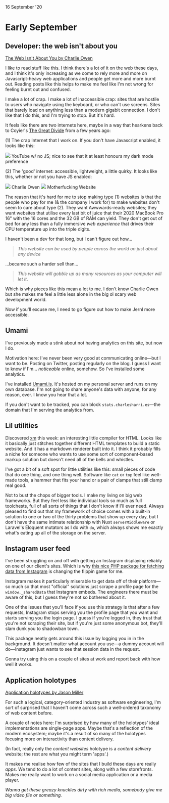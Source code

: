 
<Date>
  16 September '20
</Date>

# Early September

## Developer: the web isn't about you
[The Web Isn't About You by Charlie Owen](https://sonniesedge.co.uk/talks/dear-developer/)

I like to read stuff like this. I think there's a lot of it on the web these days, and I think it's only increasing as we come to rely more and more on Javascript-heavy web applications and people get more and more burnt out. Reading posts like this helps to make me feel like I'm not wrong for feeling burnt out and confused.

I make a lot of crap. I make a lot of inaccessible crap: sites that are hostile to users who navigate using the keyboard, or who can't use screens. Sites that barely load on anything less than a modern gigabit connection. I don't like that I do this, and I'm trying to stop. But it's hard.

It feels like there are two internets here, maybe in a way that hearkens back to Coyier's [The Great Divide](https://css-tricks.com/the-great-divide/) from a few years ago:

(1) The crap Internet that I work on. If you don't have Javascript enabled, it looks like this:

<Image src="/2020-09/youtube-no-js.png">
  YouTube w/ no JS; nice to see that it at least honours my dark mode preference
</Image>

(2) The 'good' internet: accessible, lightweight, a little quirky. It looks like this, whether or not you have JS enabled:

<Image src="/2020-09/sonniesedge.png">
  Charlie Owen
</Image>

<Image src="/2020-09/motherfucking-website.png">
  Motherfucking Website
</Image>

The reason that it's hard for me to stop making type (1) websites is that the people who pay for me (& the company I work for) to make websites don't seem to care about type (2). They want Awwwards-ready websites; they want websites that utilise every last bit of juice that their 2020 MacBook Pro 16" with the 16 cores and the 32 GB of RAM can yield. They don't get out of bed for any less than a fully immersive _web experience_ that drives their CPU temperature up into the triple digits.

I haven't been a dev for that long, but I can't figure out how...

> _This website can be used by people across the world on just about any device_

...became such a harder sell than...

> _This website will gobble up as many resources as your computer will let it_.

Which is why pieces like this mean a lot to me. I don't know Charlie Owen but she makes me feel a little less alone in the big ol scary web development world.

Now if you'll excuse me, I need to go figure out how to make Jernl more accessible.

## Umami
I've previously made a stink about not having analytics on this site, but now I do.

Motivation here: I've never been very good at communicating online—but I want to be. Posting on Twitter, posting regularly on the blog. I guess I want to know if I'm… _noticeable_ online, somehow. So I've installed some analytics.

I've installed [Umami.is](https://umami.is/docs/about). It's hosted on my personal server and runs on my own database. I'm not going to share anyone's data with anyone, for any reason, ever. I know you hear that a lot.

If you don't want to be tracked, you can block `stats.charlesharri.es`—the domain that I'm serving the analytics from.

## Lil utilities
Discovered [xm](https://giuseppegurgone.com/xm/) this week: an interesting little compiler for HTML. Looks like it basically just stitches together different HTML templates to build a static website. And it has a markdown renderer built into it. I think it probably fills a niche for someone who wants to use some sort of component-based markup solution but doesn't need all of the bells and whistles.

I've got a bit of a soft spot for little utilities like this: small pieces of code that do one thing, and one thing well. Software like `cat` or `top` feel like well-made tools, a hammer that fits your hand or a pair of clamps that still clamp real good.

Not to bust the chops of bigger tools. I make my living on big web frameworks. But they feel less like individual tools so much as full toolchests, full of all sorts of things that I don't know if I'll ever need. Always pleased to find out that my framework of choice comes with a built-in solution to one or two of the thirty problems that show up every day, but I don't have the same intimate relationship with Nuxt `serverMiddleware` or Laravel's Eloquent mutators as I do with `du`, which always shows me exactly what's eating up all of the storage on the server.

## Instagram user feed
I've been struggling on and off with getting an Instagram displaying reliably on one of our client's sites. Which is why [this nice PHP package for fetching data from Instagram](https://github.com/pgrimaud/instagram-user-feed) is changing the flippin game for me.

Instagram makes it particularly miserable to get data off of their platform—so much so that most "official" solutions just scrape a profile page for the `window._sharedData` that Instagram embeds. The engineers there must be aware of this, but I guess they're not so bothered about it.

One of the issues that you'll face if you use this strategy is that after a few requests, Instagram stops serving you the profile page that you want and starts serving you the login page. I guess if you're logged in, they trust that you're not scraping their site, but if you're just some anonymous bot, they'll slam dunk you to shadowban town.

This package neatly gets around this issue by logging you in in the background. It doesn't matter what account you use—a dummy account will do—Instagram just wants to see that session data in the request.

Gonna try using this on a couple of sites at work and report back with how well it works.

## Application holotypes
[Application holotypes by Jason Miller](https://jasonformat.com/application-holotypes/)

For such a logical, category-oriented industry as software engineering, I'm sort of surprised that I haven't come across such a well-ordered taxonomy of web content before.

A couple of notes here: I'm surprised by how many of the holotypes' ideal implementations are single-page apps. Maybe that's a reflection of the modern ecosystem; maybe it's a result of so many of the holotypes focusing more on interactivity than content delivery.

(In fact, really only the _content websites_ holotype is a _content delivery_ website; the rest are what you might term 'apps'.)

It makes me realise how few of the sites that I build these days are really _apps_. We tend to do a lot of content sites, along with a few storefronts. Makes me really want to work on a social media application or a media player. 

_Wanna get these greazy knuckles dirty with rich media, somebody give me big video file or something._

